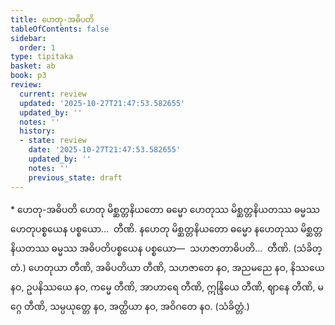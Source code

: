 ```yaml
---
title: ဟေတု-အဓိပတိ
tableOfContents: false
sidebar:
  order: 1
type: tipitaka
basket: ab
book: p3
review:
  current: review
  updated: '2025-10-27T21:47:53.582655'
  updated_by: ''
  notes: ''
  history:
  - state: review
    date: '2025-10-27T21:47:53.582655'
    updated_by: ''
    notes: ''
    previous_state: draft
---
```



<ReviewStatus review={frontmatter.review} showDetails={true} />

<HypothesisAnnotation frontmatter={frontmatter} />

<DynamicBreadcrumb />

<Paragraph type="center" book="p3">
* ဟေတု-အဓိပတိ
</Paragraph>

<Division number="433" book="p3" e="ch" v="39" p="294">

<Paragraph number="941" book="p3">
ဟေတု မိစ္ဆတ္တနိယတော ဓမ္မော ဟေတုဿ မိစ္ဆတ္တနိယတဿ ဓမ္မဿ ဟေတုပစ္စယေန ပစ္စယော…  တီဏိ.
</Paragraph>

<Paragraph number="942" book="p3">
နဟေတု မိစ္ဆတ္တနိယတော ဓမ္မော နဟေတုဿ မိစ္ဆတ္တနိယတဿ ဓမ္မဿ အဓိပတိပစ္စယေန ပစ္စယော—  သဟဇာတာဓိပတိ…  တီဏိ. (သံခိတ္တံ.)
</Paragraph>

</Division>
<Division number="434" book="p3" e="ch" v="39" p="294">

<Paragraph number="943" book="p3">
ဟေတုယာ တီဏိ, အဓိပတိယာ တီဏိ, သဟဇာတေ နဝ, အညမညေ နဝ, နိဿယေ နဝ, ဥပနိဿယေ နဝ, ကမ္မေ တီဏိ, အာဟာရေ တီဏိ, ဣန္ဒြိယေ တီဏိ, ဈာနေ တီဏိ, မဂ္ဂေ တီဏိ, သမ္ပယုတ္တေ နဝ, အတ္ထိယာ နဝ, အဝိဂတေ နဝ. (သံခိတ္တံ.)
</Paragraph>
</Division>